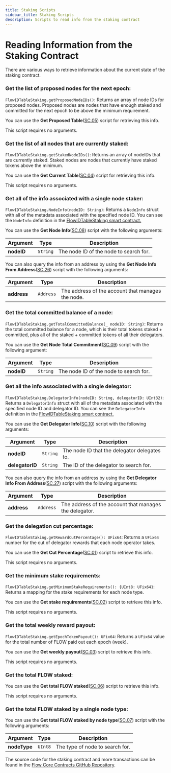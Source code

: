 ```yaml
---
title: Staking Scripts
sidebar_title: Staking Scripts
description: Scripts to read info from the staking contract
---
```


# Reading Information from the Staking Contract

There are various ways to retrieve information about the current state of the staking contract.

### Get the list of proposed nodes for the next epoch:

`FlowIDTableStaking.getProposedNodeIDs()`: Returns an array of node IDs for proposed nodes.
Proposed nodes are nodes that have enough staked and committed for the next epoch to be above the minimum requirement.

You can use the **Get Proposed Table**([SC.05](../../core-contracts/flow-id-table-staking/#getting-staking-info)) script for retrieving this info.

This script requires no arguments.

### Get the list of all nodes that are currently staked:

`FlowIDTableStaking.getStakedNodeIDs()`: Returns an array of nodeIDs that are currently staked.
Staked nodes are nodes that currently have staked tokens above the minimum.

You can use the **Get Current Table**([SC.04](../../core-contracts/flow-id-table-staking/#getting-staking-info)) script for retrieving this info.

This script requires no arguments.

### Get all of the info associated with a single node staker:

`FlowIDTableStaking.NodeInfo(nodeID: String)`: Returns a `NodeInfo` struct with all of the metadata
associated with the specified node ID. You can see the `NodeInfo` definition in the [FlowIDTableStaking
smart contract.](https://github.com/onflow/flow-core-contracts/blob/master/contracts/FlowIDTableStaking.cdc#L264)

You can use the **Get Node Info**([SC.08](../../core-contracts/flow-id-table-staking/#getting-staking-info)) script
with the following arguments:

| Argument   | Type     | Description                            |
| ---------- | -------- | -------------------------------------- |
| **nodeID** | `String` | The node ID of the node to search for. |

You can also query the info from an address by using the **Get Node Info From Address**([SC.26](../../core-contracts/flow-id-table-staking/#getting-staking-info)) script
with the following arguments:

| Argument   | Type     | Description                            |
| ---------- | -------- | -------------------------------------- |
| **address** | `Address` | The address of the account that manages the node. |

### Get the total committed balance of a node:

`FlowIDTableStaking.getTotalCommittedBalance(_ nodeID: String)`: Returns the total committed balance for a node,
which is their total tokens staked + committed, plus all of the staked + committed tokens of all their delegators.

You can use the **Get Node Total Commitment**([SC.09](../../core-contracts/flow-id-table-staking/#getting-staking-info)) script
with the following argument:

| Argument   | Type     | Description                            |
| ---------- | -------- | -------------------------------------- |
| **nodeID** | `String` | The node ID of the node to search for. |

### Get all the info associated with a single delegator:

`FlowIDTableStaking.DelegatorInfo(nodeID: String, delegatorID: UInt32)`: Returns a `DelegatorInfo` struct with all of the metadata
associated with the specified node ID and delegator ID. You can see the `DelegatorInfo` definition in the [FlowIDTableStaking
smart contract.](https://github.com/onflow/flow-core-contracts/blob/master/contracts/FlowIDTableStaking.cdc#L348)

You can use the **Get Delegator Info**([SC.10](../../core-contracts/flow-id-table-staking/#getting-staking-info))
script with the following arguments:

| Argument        | Type     | Description                                  |
| --------------- | -------- | -------------------------------------------- |
| **nodeID**      | `String` | The node ID that the delegator delegates to. |
| **delegatorID** | `String` | The ID of the delegator to search for.       |

You can also query the info from an address by using the **Get Delegator Info From Address**([SC.27](../../core-contracts/flow-id-table-staking/#getting-staking-info)) script
with the following arguments:

| Argument   | Type     | Description                            |
| ---------- | -------- | -------------------------------------- |
| **address** | `Address` | The address of the account that manages the delegator. |

### Get the delegation cut percentage:

`FlowIDTableStaking.getRewardCutPercentage(): UFix64`: Returns a `UFix64` number for the cut of delegator rewards that each node operator takes.

You can use the **Get Cut Percentage**([SC.01](../../core-contracts/flow-id-table-staking/#getting-staking-info)) script to retrieve this info.

This script requires no arguments.

### Get the minimum stake requirements:

`FlowIDTableStaking.getMinimumStakeRequirements(): {UInt8: UFix64}`: Returns a mapping
for the stake requirements for each node type.

You can use the **Get stake requirements**([SC.02](../../core-contracts/flow-id-table-staking/#getting-staking-info)) script to retrieve this info.

This script requires no arguments.

### Get the total weekly reward payout:

`FlowIDTableStaking.getEpochTokenPayout(): UFix64`: Returns a `UFix64` value for the total number of FLOW paid out each epoch (week).

You can use the **Get weekly payout**([SC.03](../../core-contracts/flow-id-table-staking/#getting-staking-info)) script to retrieve this info.

This script requires no arguments.

### Get the total FLOW staked:

You can use the **Get total FLOW staked**([SC.06](../../core-contracts/flow-id-table-staking/#getting-staking-info)) script to retrieve this info.

This script requires no arguments.

### Get the total FLOW staked by a single node type:

You can use the **Get total FLOW staked by node type**([SC.07](../../core-contracts/flow-id-table-staking/#getting-staking-info)) script
with the following arguments:

| Argument     | Type    | Description                     |
| ------------ | ------- | ------------------------------- |
| **nodeType** | `UInt8` | The type of node to search for. |

The source code for the staking contract and more transactions
can be found in the [Flow Core Contracts GitHub Repository](https://github.com/onflow/flow-core-contracts).
